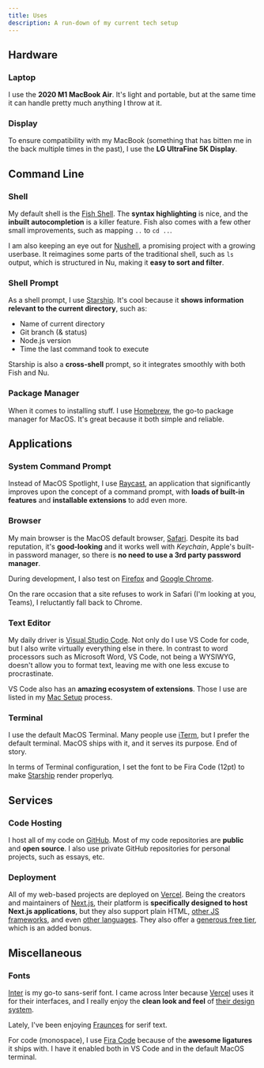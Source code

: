 ```yaml
---
title: Uses
description: A run-down of my current tech setup
---
```


## Hardware

### Laptop

I use the **2020 M1 MacBook Air**. It's light and portable, but at the same time it can handle pretty much anything I throw at it.

### Display

To ensure compatibility with my MacBook (something that has bitten me in the back multiple times in the past), I use the **LG UltraFine 5K Display**.

## Command Line

### Shell

My default shell is the [Fish Shell](https://fishshell.com). The **syntax highlighting** is nice, and the **inbuilt autocompletion** is a killer feature. Fish also comes with a few other small improvements, such as mapping `..` to `cd ..`.

I am also keeping an eye out for [Nushell](https://www.nushell.sh), a promising project with a growing userbase. It reimagines some parts of the traditional shell, such as `ls` output, which is structured in Nu, making it **easy to sort and filter**.

### Shell Prompt

As a shell prompt, I use [Starship](https://starship.rs). It's cool because it **shows information relevant to the current directory**, such as:

- Name of current directory
- Git branch (& status)
- Node.js version
- Time the last command took to execute

Starship is also a **cross-shell** prompt, so it integrates smoothly with both Fish and Nu.

### Package Manager

When it comes to installing stuff. I use [Homebrew](https://brew.sh), the go-to package manager for MacOS. It's great because it both simple and reliable.

## Applications

### System Command Prompt

Instead of MacOS Spotlight, I use [Raycast](https://www.raycast.com), an application that significantly improves upon the concept of a command prompt, with **loads of built-in features** and **installable extensions** to add even more.

### Browser

My main browser is the MacOS default browser, [Safari](https://www.apple.com/safari/). Despite its bad reputation, it's **good-looking** and it works well with _Keychain_, Apple's built-in password manager, so there is **no need to use a 3rd party password manager**.

During development, I also test on [Firefox](https://www.mozilla.org/en-US/firefox/) and [Google Chrome](https://www.google.com/chrome/).

On the rare occasion that a site refuses to work in Safari (I'm looking at you, Teams), I reluctantly fall back to Chrome.

### Text Editor

My daily driver is [Visual Studio Code](https://code.visualstudio.com). Not only do I use VS Code for code, but I also write virtually everything else in there. In contrast to word processors such as Microsoft Word, VS Code, not being a WYSIWYG, doesn't allow you to format text, leaving me with one less excuse to procrastinate.

VS Code also has an **amazing ecosystem of extensions**. Those I use are listed in my [Mac Setup](/mac-setup) process.

### Terminal

I use the default MacOS Terminal. Many people use [iTerm](https://iterm2.com), but I prefer the default terminal. MacOS ships with it, and it serves its purpose. End of story.

In terms of Terminal configuration, I set the font to be Fira Code (12pt) to make [Starship](#shell-prompt) render properlyq.

## Services

### Code Hosting

I host all of my code on [GitHub](https://github.com). Most of my code repositories are **public** and **open source**. I also use private GitHub repositories for personal projects, such as essays, etc.

### Deployment

All of my web-based projects are deployed on [Vercel](https://vercel.com). Being the creators and maintainers of [Next.js](https://nextjs.org), their platform is **specifically designed to host Next.js applications**, but they also support plain HTML, [other JS frameworks](https://vercel.com/new/templates), and even [other languages](https://vercel.com/docs/serverless-functions/supported-languages). They also offer a [generous free tier](https://vercel.com/pricing), which is an added bonus.

## Miscellaneous

### Fonts

[Inter](https://rsms.me/inter/) is my go-to sans-serif font. I came across Inter because [Vercel](https://vercel.com) uses it for their interfaces, and I really enjoy the **clean look and feel** of [their design system](https://vercel.com/design).

Lately, I've been enjoying [Fraunces](https://undercase.xyz/fonts/fraunces) for serif text.

For code (monospace), I use [Fira Code](https://github.com/tonsky/FiraCode) because of the **awesome ligatures** it ships with. I have it enabled both in VS Code and in the default MacOS terminal.
